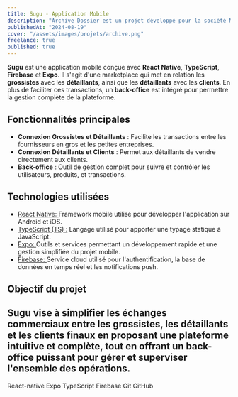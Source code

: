 ```yaml
---
title: Sugu - Application Mobile
description: "Archive Dossier est un projet développé pour la société MIDI Sarl. Ce projet permet de gérer efficacement plusieurs aspects de la gestion d'archives, y compris les clients, leurs comptes, ainsi que la gestion des dossiers et des pièces jointes associées. Il propose aussi un système de gestion des documents et des métadonnées dynamiques."
publishedAt: "2024-08-19"
cover: "/assets/images/projets/archive.png"
freelance: true
published: true
---
```


**Sugu** est une application mobile conçue avec **React Native**, **TypeScript**, **Firebase** et **Expo**. Il s'agit d'une marketplace qui met en relation les **grossistes** avec les **détaillants**, ainsi que les **détaillants** avec les **clients**. En plus de faciliter ces transactions, un **back-office** est intégré pour permettre la gestion complète de la plateforme.

## Fonctionnalités principales

- **Connexion Grossistes et Détaillants** : Facilite les transactions entre les fournisseurs en gros et les petites entreprises.
- **Connexion Détaillants et Clients** : Permet aux détaillants de vendre directement aux clients.
- **Back-office** : Outil de gestion complet pour suivre et contrôler les utilisateurs, produits, et transactions.

## Technologies utilisées

- <a href="https://reactnative.dev/" className="no-underline hover:text-primary font-semibold">React Native: </a>  Framework mobile utilisé pour développer l'application sur Android et iOS.
- <a href="https://www.typescriptlang.org" className="no-underline hover:text-primary font-semibold">TypeScript (TS) :</a> Langage utilisé pour apporter une typage statique à JavaScript.
- <a href="https://expo.dev/" className="no-underline hover:text-primary font-semibold">Expo: </a> Outils et services permettant un développement rapide et une gestion simplifiée du projet mobile.
- <a href="https://firebase.google.com/" className="no-underline hover:text-primary font-semibold">Firebase: </a> Service cloud utilisé pour l'authentification, la base de données en temps réel et les notifications push.

## Objectif du projet

Sugu vise à simplifier les échanges commerciaux entre les grossistes, les détaillants et les clients finaux en proposant une plateforme intuitive et complète, tout en offrant un back-office puissant pour gérer et superviser l'ensemble des opérations.
---
<div className="flex gap-4 w-full flex-wrap no-underline ">
<Tag href="https://reactnative.dev/">React-native</Tag>
<Tag href="https://expo.dev/">Expo</Tag>
<Tag href="https://www.typescriptlang.org/docs/">TypeScript</Tag>
<Tag href="https://firebase.google.com/">Firebase</Tag>
<Tag href="https://git-scm.com/doc">Git</Tag>
<Tag href="https://docs.github.com/">GitHub</Tag>
</div>